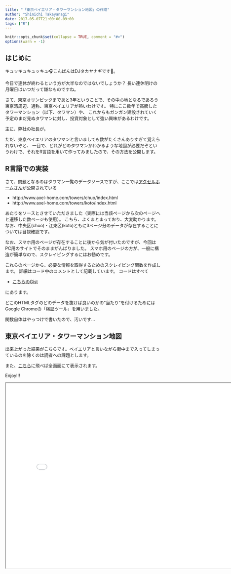 ---
title: "「東京ベイエリア・タワーマンション地図」の作成"
author: "Shinichi Takayanagi"
date: 2017-05-07T21:00:00-09:00
tags: ["R"]
---

```{r setup, include=FALSE}
knitr::opts_chunk$set(collapse = TRUE, comment = "#>")
options(warn = -1)
```

## はじめに
キュッキュキュッキュ🎧こんばんはDJタカヤナギです😤。

今日で連休が終わるという方が大半なのではないでしょうか？
長い連休明けの月曜日はいつだって嫌なものですね。

さて、東京オリンピックまであと3年ということで、その中心地となるであろう東京湾周辺、通称、東京ベイエリアが熱いわけです。
特にここ数年で高騰したタワーマンション（以下、タワマン）や、
これからもガンガン建設されていく予定のまだ見ぬタワマンに対し、投資対象として強い興味があるわけです。

主に、弊社の社長が。 

ただ、東京ベイエリアのタワマンと言いましても数がたくさんありすぎて覚えられないぞと、
一目で、どれがどのタワマンかわかるような地図が必要だぞというわけで、それをR言語を用いて作ってみましたので、その方法を公開します。

## R言語での実装

さて、問題となるのはタワマン一覧のデータソースですが、ここでは[アクセルホームさん](http://www.axel-home.com/)が公開されている

- http://www.axel-home.com/towers/chuo/index.html
- http://www.axel-home.com/towers/koto/index.html

あたりをソースとさせていただきました（実際には当該ページから次のページへと遷移した数ページも使用）。
こちら、よくまとまっており、大変助かります。
なお、中央区(chuo)・江東区(koto)ともに3ページ分のデータが存在することについては目視確認です。

なお、スマホ用のページが存在することに後から気が付いたのですが、今回はPC用のサイトでそのままがんばりました。
スマホ用のページの方が、一般に構造が簡単なので、スクレイピングするにはお勧めです。

これらのページから、必要な情報を取得するためのスクレイピング関数を作成します。
詳細はコード中のコメントとして記載しています。
コードはすべて

- [こちらのGist](https://gist.github.com/shinichi-takayanagi/c4830e46563e3dd9a9a1c2e1328e0eac)

にあります。

どこのHTMLタグのどのデータを抜けば良いのかの"当たり"を付けるためにはGoogle Chromeの「検証ツール」を用いました。

関数自体はやっつけで書いたので、汚いです…

## 東京ベイエリア・タワーマンション地図
出来上がった結果がこちらです。ベイエリアと言いながら街中まで入ってしまっているのを除くのは読者への課題とします。

また、[こちら](/post/tokyo-bay-area-tower-map_files/map.html)に飛べば全画面にて表示されます。

Enjoy!!!

<iframe src="/post/tokyo-bay-area-tower-map_files/map.html" name="in" width="800" height="600">


